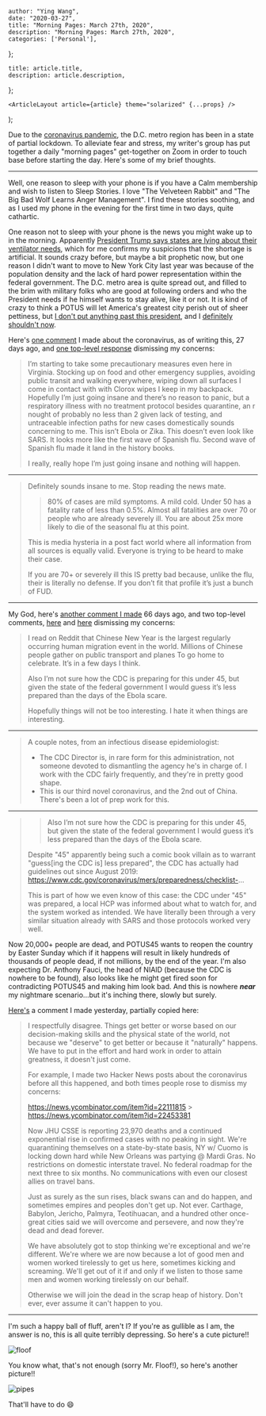 

    author: "Ying Wang",
    date: "2020-03-27",
    title: "Morning Pages: March 27th, 2020",
    description: "Morning Pages: March 27th, 2020",
    categories: ['Personal'],
};

    title: article.title,
    description: article.description,
};

    <ArticleLayout article={article} theme="solarized" {...props} />
);


Due to the [coronavirus
pandemic](https://en.wikipedia.org/wiki/2019-20_coronavirus_pandemic), the D.C.
metro region has been in a state of partial lockdown. To alleviate fear and
stress, my writer's group has put together a daily "morning pages" get-together
on Zoom in order to touch base before starting the day. Here's some of my brief
thoughts.

---

Well, one reason to sleep with your phone is if you have a Calm membership and
wish to listen to Sleep Stories. I love "The Velveteen Rabbit" and "The Big Bad
Wolf Learns Anger Management". I find these stories soothing, and as I used my
phone in the evening for the first time in two days, quite cathartic.

One reason not to sleep with your phone is the news you might wake up to in the
morning. Apparently [President Trump says states are lying about their
ventilator
needs](https://www.newsweek.com/trump-claims-us-states-dont-need-amount-ventilators-theyre-asking-i-dont-believe-you-need-1494599),
which for me confirms my suspicions that the shortage is artificial. It sounds
crazy before, but maybe a bit prophetic now, but one reason I didn't want to
move to New York City last year was because of the population density and the
lack of hard power representation within the federal government. The D.C. metro
area is quite spread out, and filled to the brim with military folks who are
good at following orders and who the President needs if he himself wants to stay
alive, like it or not. It is kind of crazy to think a POTUS will let America's
greatest city perish out of sheer pettiness, but [I don't put anything past this
president](https://www.vanityfair.com/news/2019/10/bill-taylor-testimony-ukraine-quid-pro-quo),
and I [definitely shouldn't
now](https://www.bloomberg.com/news/articles/2020-03-19/trump-told-governors-to-buy-own-virus-supplies-then-outbid-them).

Here's [one comment](https://news.ycombinator.com/item?id=22453381) I made about
the coronavirus, as of writing this, 27 days ago, and [one top-level
response](https://news.ycombinator.com/item?id=22453530) dismissing my concerns:

> I’m starting to take some precautionary measures even here in Virginia.
> Stocking up on food and other emergency supplies, avoiding public transit
> and walking everywhere, wiping down all surfaces I come in contact with with
> Clorox wipes I keep in my backpack. Hopefully I’m just going insane and
> there’s no reason to panic, but a respiratory illness with no treatment
> protocol besides quarantine, an r nought of probably no less than 2 given
> lack of testing, and untraceable infection paths for new cases domestically
> sounds concerning to me. This isn’t Ebola or Zika. This doesn’t even look
> like SARS. It looks more like the first wave of Spanish flu. Second wave of
> Spanish flu made it land in the history books.
>
> I really, really hope I’m just going insane and nothing will happen.

---

> Definitely sounds insane to me. Stop reading the news mate.
>
> > 80% of cases are mild symptoms. A mild cold. Under 50 has a fatality rate of
> > less than 0.5%. Almost all fatalities are over 70 or people who are already
> > severely ill. You are about 25x more likely to die of the seasonal flu at
> > this point.
>
> This is media hysteria in a post fact world where all information from all
> sources is equally valid. Everyone is trying to be heard to make their case.
>
> If you are 70+ or severely ill this IS pretty bad because, unlike the flu,
> their is literally no defense. If you don’t fit that profile it’s just a
> bunch of FUD.

---

My God, here's [another comment I
made](https://news.ycombinator.com/item?id=22111815) 66 days ago, and two
top-level comments, [here](https://news.ycombinator.com/item?id=22113628) and
[here](https://news.ycombinator.com/item?id=22112475) dismissing my concerns:

> I read on Reddit that Chinese New Year is the largest regularly occurring
> human migration event in the world. Millions of Chinese people gather on
> public transport and planes To go home to celebrate. It’s in a few days I
> think.
>
> Also I’m not sure how the CDC is preparing for this under 45, but given the
> state of the federal government I would guess it’s less prepared than the
> days of the Ebola scare.
>
> Hopefully things will not be too interesting. I hate it when things are
> interesting.

---

> A couple notes, from an infectious disease epidemiologist:
>
> - The CDC Director is, in rare form for this administration, not someone
>   devoted to dismantling the agency he's in charge of. I work with the CDC
>   fairly frequently, and they're in pretty good shape.
> - This is our third novel coronavirus, and the 2nd out of China. There's been
>   a lot of prep work for this.

---

> > Also I’m not sure how the CDC is preparing for this under 45, but given the
> > state of the federal government I would guess it’s less prepared than the
> > days of the Ebola scare.
>
> Despite "45" apparently being such a comic book villain as to warrant
> "guess[ing the CDC is] less prepared", the CDC has actually had guidelines
> out since August 2019:
> https://www.cdc.gov/coronavirus/mers/preparedness/checklist-...
>
> This is part of how we even know of this case: the CDC under "45" was
> prepared, a local HCP was informed about what to watch for, and the system
> worked as intended. We have literally been through a very similar situation
> already with SARS and those protocols worked very well.

Now 20,000+ people are dead, and POTUS45 wants to reopen the country by Easter
Sunday which if it happens will result in likely hundreds of thousands of people
dead, if not millions, by the end of the year. I'm also expecting Dr. Anthony
Fauci, the head of NIAID (because the CDC is nowhere to be found), also looks
like he might get fired soon for contradicting POTUS45 and making him look bad.
And this is nowhere **_near_** my nightmare scenario...but it's inching there,
slowly but surely.

[Here's](https://news.ycombinator.com/item?id=22699560) a comment I made
yesterday, partially copied here:

> I respectfully disagree. Things get better or worse based on our
> decision-making skills and the physical state of the world, not because we
> "deserve" to get better or because it "naturally" happens. We have to put in
> the effort and hard work in order to attain greatness, it doesn't just come.
>
> For example, I made two Hacker News posts about the coronavirus before all
> this happened, and both times people rose to dismiss my concerns:
>
> https://news.ycombinator.com/item?id=22111815 > https://news.ycombinator.com/item?id=22453381
>
> Now JHU CSSE is reporting 23,970 deaths and a continued exponential rise in
> confirmed cases with no peaking in sight. We're quarantining themselves on a
> state-by-state basis, NY w/ Cuomo is locking down hard while New Orleans was
> partying @ Mardi Gras. No restrictions on domestic interstate travel. No
> federal roadmap for the next three to six months. No communications with
> even our closest allies on travel bans.
>
> Just as surely as the sun rises, black swans can and do happen, and
> sometimes empires and peoples don't get up. Not ever. Carthage, Babylon,
> Jericho, Palmyra, Teotihuacan, and a hundred other once-great cities said we
> will overcome and persevere, and now they're dead and dead forever.
>
> We have absolutely got to stop thinking we're exceptional and we're
> different. We're where we are now because a lot of good men and women worked
> tirelessly to get us here, sometimes kicking and screaming. We'll get out of
> it if and only if we listen to those same men and women working tirelessly
> on our behalf.
>
> Otherwise we will join the dead in the scrap heap of history. Don't ever,
> ever assume it can't happen to you.

---

I'm such a happy ball of fluff, aren't I? If you're as gullible as I am, the
answer is no, this is all quite terribly depressing. So here's a cute picture!!

![floof](/img/posts/2020/03/27/morning_pages_2.jpg)

You know what, that's not enough (sorry Mr. Floof!), so here's another picture!!

![pipes](/img/posts/2020/03/27/morning_pages.jpg)

That'll have to do :smile:
